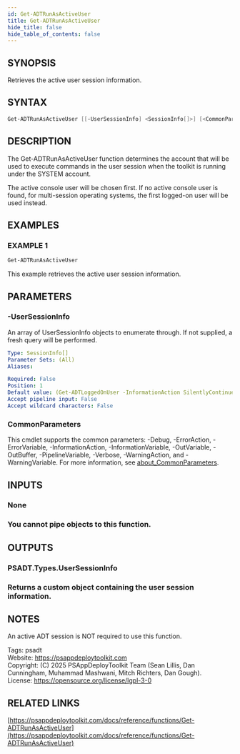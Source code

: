 ```yaml
---
id: Get-ADTRunAsActiveUser
title: Get-ADTRunAsActiveUser
hide_title: false
hide_table_of_contents: false
---
```


## SYNOPSIS

Retrieves the active user session information.

## SYNTAX

```powershell
Get-ADTRunAsActiveUser [[-UserSessionInfo] <SessionInfo[]>] [<CommonParameters>]
```

## DESCRIPTION

The Get-ADTRunAsActiveUser function determines the account that will be used to execute commands in the user session when the toolkit is running under the SYSTEM account.

The active console user will be chosen first.
If no active console user is found, for multi-session operating systems, the first logged-on user will be used instead.

## EXAMPLES

### EXAMPLE 1

```powershell
Get-ADTRunAsActiveUser
```

This example retrieves the active user session information.

## PARAMETERS

### -UserSessionInfo

An array of UserSessionInfo objects to enumerate through.
If not supplied, a fresh query will be performed.

```yaml
Type: SessionInfo[]
Parameter Sets: (All)
Aliases:

Required: False
Position: 1
Default value: (Get-ADTLoggedOnUser -InformationAction SilentlyContinue)
Accept pipeline input: False
Accept wildcard characters: False
```

### CommonParameters

This cmdlet supports the common parameters: -Debug, -ErrorAction, -ErrorVariable, -InformationAction, -InformationVariable, -OutVariable, -OutBuffer, -PipelineVariable, -Verbose, -WarningAction, and -WarningVariable. For more information, see [about_CommonParameters](http://go.microsoft.com/fwlink/?LinkID=113216).

## INPUTS

### None

### You cannot pipe objects to this function.
## OUTPUTS

### PSADT.Types.UserSessionInfo

### Returns a custom object containing the user session information.
## NOTES
An active ADT session is NOT required to use this function.

Tags: psadt<br />
Website: https://psappdeploytoolkit.com<br />
Copyright: (C) 2025 PSAppDeployToolkit Team (Sean Lillis, Dan Cunningham, Muhammad Mashwani, Mitch Richters, Dan Gough).<br />
License: https://opensource.org/license/lgpl-3-0

## RELATED LINKS

[https://psappdeploytoolkit.com/docs/reference/functions/Get-ADTRunAsActiveUser](https://psappdeploytoolkit.com/docs/reference/functions/Get-ADTRunAsActiveUser)
